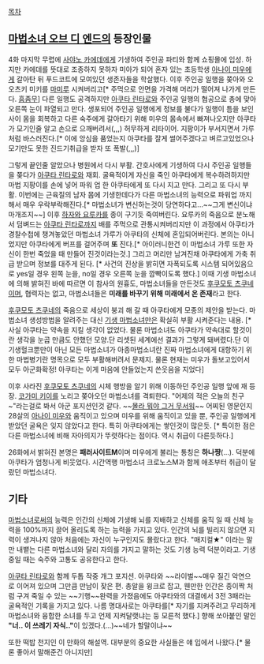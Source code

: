 [[목차]]
== [[마법소녀 오브 디 엔드]]의 등장인물 ==

4화 마지막 무렵에 [[사야노 카에데]]에게 기생하여 주인공 파티와 함께 쇼핑몰에 입성. 하지만 카에데를 뜻대로 조종하지 못하자 미아가 되어 혼자 있는 초등학생 [[아나이 미우]]에게 갈아탄 뒤 푸드코트에 모여있던 생존자들을 학살했다. 이후 주인공 일행을 쫒아와 오오츠키 미키를 [[마미루]] 시켜버리고[* 주먹으로 안면을 가격해 머리가 떨어져 나가게 만든다. [[흠좀무]]] 다른 일행도 공격하지만 [[아쿠타 린타로]]와 주인공 일행의 협공으로 총에 맞아 오른쪽 눈이 파열되고 만다. 생포되어 주인공 일행에게 정보를 불다가 일행이 틈을 보인 사이 몸을 회복하고 다른 숙주에게 갈아타기 위해 미우의 몸속에서 빠져나오지만 아쿠타가 모기인줄 알고 손으로 으깨버려서(,,,) 허무하게 리타이어. 지팡이가 부서지면서 가루처럼 바스러진다.[* 이에 앙심을 품었는지 아쿠타를 잘게 썰어주겠다고 벼르고있었으나 모기만도 못한 진드기취급을 받자 또 폭발(,,,)]

그렇게 끝인줄 알았으나 병원에서 다시 부활. 간호사에게 기생하여 다시 주인공 일행들을 쫒다가 [[아쿠타 린타로]]와 재회. 굴욕적이게 자신을 죽인 아쿠타에게 복수하려하지만 마법 지팡이를 손에 넣어 파워 업 한 아쿠타에게 또 다시 지고 만다. 그리고 또 다시 부활. 이번에는 근육질의 남자 몸에 기생한데다가 다른 마법소녀의 능력으로 파워업 까지 해서 매우 우락부락해진다.[* 마법소녀가 변신하는것이 당연하다고...~~그게 변신이냐 마개조지~~] 
이후 [[하자와 요루카]]를 종이 구기듯 죽여버린다. 요루카의 죽음으로 분노해서 덤벼드는 [[아쿠타 린타로]]까지 배를 주먹으로 관통시켜버리지만 이 과정에서 아쿠타가 경찰수첩에 챙겨놓았던 마법소녀 가루가 아쿠타의 신체에 혼입되어버린다. 본의는 아니었지만 아쿠타에게 버프를 걸어주며 '''또''' 진다.[* 아이러니한건 이 마법소녀 가루 또한 자신이 한번 죽었을 때 만들어 진것이라는것.] 그리고 머리만 남겨진채 아쿠타에게 가축 취급 받으며 정보를 대주게 된다. [* 사건의 진상을 밝히면 자폭되도록 시스템 되어있음으로 yes일 경우 왼쪽 눈을, no일 경우 오른쪽 눈을 깜빡이도록 했다.] 이때 기생 마법소녀에 의해 밝혀진 바에 따르면 이 참사의 원흉도, 마법소녀들을 만든것도 [[후쿠모토 츠쿠네]]이며, 협력자는 없고, 마법소녀들은 '''미래를 바꾸기 위해 미래에서 온 존재'''라고 한다. 

[[후쿠모토 츠쿠네]]의 죽음으로 세상이 붕괴 해 갈 때 아쿠타에게 모종의 제안을 받는다. 마법소녀 생성방법을 알려주는 대신 [[기생 마법소녀]]만은 확실히 부활 시켜준다는 내용. [* 사실 아쿠타는 약속을 지킬 생각이 없었다. 물론 마법소녀도 아쿠타가 약속대로 할것이란 생각을 눈곱 만큼도 안했던 모양.단 리셋된 세계에선 결과가 그렇게 돼버렸다.단 이 기생헐크뿐만이 아닌 모든 마법소녀가 아종마법소녀란 진짜 마법소녀에게 대항하기 위한 마법병기란 명목으로 모두 부활해버려서 문제지. 물론 현재는 미우가 돌보고있어서 모두 아군화확정! 아쿠타는 이게 마음에 안들었는지 쓴웃음을 지었다]

이후 사라진 [[후쿠모토 츠쿠네]]의 시체 행방을 알기 위해 이동하던 주인공 일행 앞에 재 등장. [[코가미 키이]]를 노리고 쫒아오던 마법소녀를 격퇴한다. "어제의 적은 오늘의 친구~"라는걸로 봐서 아군 포지션인것 같다. ~~[[몰라 뭐야 그거 무서워]]~~ 
어찌된 영문인지 28살의 [[아나이 미우]]와 움직이고 있으며 미우를 위해 움직이고 있을 뿐, 주인공 일행에게 받았던 굴욕은 잊지 않았다고 한다. 특히 아쿠타에게는 쌓인것이 많은듯. [* 특이한 점은 다른 마법소녀에 비해 자아의지가 뚜렷하다는 점이다. 역시  취급이 다른듯하다.]

26화에서 밝혀진 본명은 '''패러사이트M'''이며 미우에게 불리는 통칭은 '''하나쨩'''(...). 덕분에 아쿠타가 엄청나게 비웃었다. 시간역행 마법소녀 크로노스M과 함께 애초부터 취급이 달랐던 마법소녀다.
== 기타 ==

[[마법소녀]]로써의 능력은 인간의 신체에 기생해 뇌를 지배하고 신체를 움직 일 때 신체 능력을 100%까지 끌어 올리도록 하는 능력을 가지고 있다. 
인간의 뇌를 빌리지 않으면 지력이 생겨나지 않아 처음에는 자신이 누구인지도 몰랐다고 한다. "매지컬★" 이라는 말만 내뱉는 다른 마법소녀와 달리 자의를 가지고 말하는 것도 기생 능력 덕분이라고. 기생 중일 때는 숙주와 고통도 공유한다고 한다.

[[아쿠타 린타로]]와 함께 두톱 작중 개그 포지션.
아쿠타와 ~~라이벌~~매우 질긴 악연으로 이어져 있으며 그만큼 만남이 잦은 편.
총알을 윙크로 잡고, 웬만한 인간은 종이짝 처럼 구겨 죽일 수 있는 ~~기행~~완력을 가졌음에도 아쿠타와의 대결에서 3전 3패라는 굴욕적인 기록을 가지고 있다.
나름 명대사로는 아쿠타를[* 자기를 지켜주려고 무리하게 마법소녀와 융합한 소녀를 두고 언제 지켜달랫냐는 둥 모른척 했다.] 향해 쏘아붙인 말인 '''"너.. 이 쓰레기 자식.."'''이 있겠다.(...)~~네가 할말이냐~~

또한 떡밥 천지인 이 만화의 해설역.
대부분의 중요한 사실들은 얘 입에서 나왔다.[* 물론 좋아서 말해준건 아니지만]
